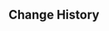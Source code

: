{{Repertoire of Myriad Melodies Score
|name        = The Crane Cries
|image       = Repertoire of Myriad Melodies Cover 21.png
|album       = Liyue: Jade Moon Upon a Sea of Clouds
|order       = 9
|region      = Liyue
|character   = Shenhe
|soundtrack  = The Crane Cries
|bpm         = 140
|duration    = 2m 0s
|level_1     = Normal
|stars_1     = 1
|reward_1    = Repertoire Coins*20
|notes_1     = 123
|level_2     = Hard
|stars_2     = 2
|reward_2    = Repertoire Coins*40
|notes_2     = 146
|level_3     = Pro
|stars_3     = 4
|reward_3    = Repertoire Coins*60
|notes_3     = 222
|level_4     = Legendary
|stars_4     = 6
|notes_4     = 314
}}

==Change History==
{{Change History|5.3}}